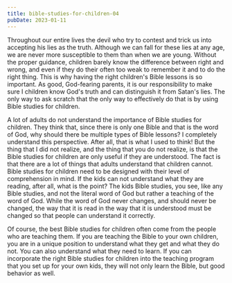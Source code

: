 ```yaml
---
title: bible-studies-for-children-04
pubDate: 2023-01-11
---
```


Throughout our entire lives the devil who try to contest and trick us into accepting his lies as the truth.   Although we can fall for these lies at any age, we are never more susceptible to them than when we are young.  Without the proper guidance, children barely know the difference between right and wrong, and even if they do their often too weak to remember it and to do the right thing.   This is why having the right children's Bible lessons is so important.  As good, God-fearing parents, it is our responsibility to make sure I children know God's truth and can distinguish it from Satan's lies.  The only way to ask scratch that the only way to effectively do that is by using Bible studies for children.

A lot of adults do not understand the importance of Bible studies for children.  They think that, since there is only one Bible and that is the word of God, why should there be multiple types of Bible lessons? I completely understand this perspective.  After all, that is what I used to think! But the thing that I did not realize, and the thing that you do not realize, is that the Bible studies for children
are only useful if they are understood.  The fact is that there are a lot of things that adults understand that children cannot.  Bible studies for children need to be designed with their level of comprehension in mind.  If the kids can not understand what they are reading, after all, what is the point? The kids Bible studies, you see, like any Bible studies, and not the literal word of God but rather a teaching of the word of God.  While the word of God never changes, and should never be changed, the way that it is read in the way that it is understood must be changed so that people can understand it correctly.

Of course, the best Bible studies for children often come from the people who are teaching them.  If you are teaching the Bible to your own children, you are in a unique position to understand what they get and what they do not.  You can also understand what they need to learn.  If you can incorporate the right Bible studies for children into the teaching program that you set up for your own kids, they will not only learn the Bible, but good behavior as well.